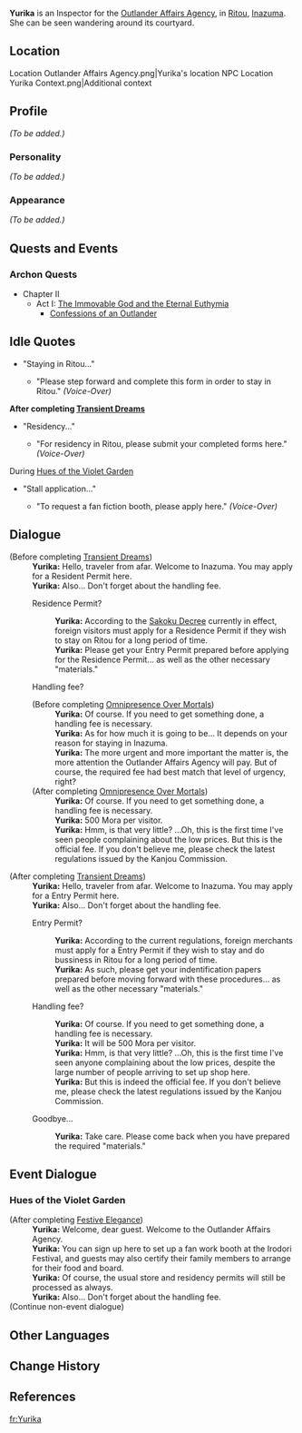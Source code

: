 {{Meta
<!-- REMOVE THIS TEMPLATE AFTER ADDING MISSING INFO -->
|missing_NPC_profile  = yes
}}
{{Character Infobox
|type             = NPC
|image            = NPC Yurika.png
|region           = Inazuma
|affiliation      = Outlander Affairs Agency
|title            = Inspector
}}
'''Yurika''' is an Inspector for the [[Outlander Affairs Agency]], in [[Ritou]], [[Inazuma]]. She can be seen wandering around its courtyard.

==Location==
<gallery hideaddbutton="true" captionalign="center">
Location Outlander Affairs Agency.png|Yurika's location
NPC Location Yurika Context.png|Additional context
</gallery>

==Profile==
<!-- detailed story/lore information goes here -->
''(To be added.)''

===Personality===
''(To be added.)''

===Appearance===
''(To be added.)''

==Quests and Events==
===Archon Quests===
*Chapter II
**Act I: [[The Immovable God and the Eternal Euthymia]]
***[[Confessions of an Outlander]]

==Idle Quotes==
*"Staying in Ritou..."
**{{A|VO Yurika 01.ogg}} "Please step forward and complete this form in order to stay in Ritou." ''(Voice-Over)''

'''After completing [[Transient Dreams]]'''
*"Residency..."
**{{A|VO Yurika 02.ogg}} "For residency in Ritou, please submit your completed forms here." ''(Voice-Over)''

;During [[Hues of the Violet Garden]]
* "Stall application..."
** {{A|VO Yurika 01 (Irodori).ogg}} "To request a fan fiction booth, please apply here." ''(Voice-Over)''

==Dialogue==
{{Dialogue start}}
;(Before completing [[Transient Dreams]])
:'''Yurika:''' Hello, traveler from afar. Welcome to Inazuma. You may apply for a Resident Permit here.
:'''Yurika:''' Also... Don't forget about the handling fee.
:{{DIcon}} Residence Permit?
::'''Yurika:''' According to the [[Sakoku Decree]] currently in effect, foreign visitors must apply for a Residence Permit if they wish to stay on Ritou for a long period of time.
::'''Yurika:''' Please get your Entry Permit prepared before applying for the Residence Permit... as well as the other necessary "materials."
:{{DIcon}} Handling fee?
:;(Before completing [[Omnipresence Over Mortals]])
::'''Yurika:''' Of course. If you need to get something done, a handling fee is necessary.
::'''Yurika:''' As for how much it is going to be... It depends on your reason for staying in Inazuma.
::'''Yurika:''' The more urgent and more important the matter is, the more attention the Outlander Affairs Agency will pay. But of course, the required fee had best match that level of urgency, right?
:;(After completing [[Omnipresence Over Mortals]])
::'''Yurika:''' Of course. If you need to get something done, a handling fee is necessary.
::'''Yurika:''' 500 Mora per visitor.
::'''Yurika:''' Hmm, is that very little? ...Oh, this is the first time I've seen people complaining about the low prices. But this is the official fee. If you don't believe me, please check the latest regulations issued by the Kanjou Commission.

;(After completing [[Transient Dreams]])
:'''Yurika:''' Hello, traveler from afar. Welcome to Inazuma. You may apply for a Entry Permit here.
:'''Yurika:''' Also... Don't forget about the handling fee.
:{{DIcon}} Entry Permit?
::'''Yurika:''' According to the current regulations, foreign merchants must apply for a Entry Permit if they wish to stay and do bussiness in Ritou for a long period of time.
::'''Yurika:''' As such, please get your indentification papers prepared before moving forward with these procedures... as well as the other necessary "materials."
:{{DIcon}} Handling fee?
::'''Yurika:''' Of course. If you need to get something done, a handling fee is necessary.
::'''Yurika:''' It will be 500 Mora per visitor.
::'''Yurika:''' Hmm, is that very little? ...Oh, this is the first time I've seen anyone complaining about the low prices, despite the large number of people arriving to set up shop here.
::'''Yurika:''' But this is indeed the official fee. If you don't believe me, please check the latest regulations issued by the Kanjou Commission.
:{{DIcon}} Goodbye...
::'''Yurika:''' Take care. Please come back when you have prepared the required "materials."
{{Dialogue end}}

==Event Dialogue==
===Hues of the Violet Garden===
{{Dialogue start}}
;(After completing [[Festive Elegance]])
:'''Yurika:''' Welcome, dear guest. Welcome to the Outlander Affairs Agency.
:'''Yurika:''' You can sign up here to set up a fan work booth at the Irodori Festival, and guests may also certify their family members to arrange for their food and board.
:'''Yurika:''' Of course, the usual store and residency permits will still be processed as always.
:'''Yurika:''' Also... Don't forget about the handling fee.
;(Continue non-event dialogue)
{{Dialogue end}}

==Other Languages==
{{Other Languages
|default_hidden = 1
|en      = Yurika
|zhs     = 百合华
|zhs_rm  = Bǎihéhuá
|zht     = 百合華
|zht_rm  = Bǎihéhuá
|ja      = 百合華
|ja_rm   = Yurika
|ko      = 유리카
|ko_rm   = Yurika
|es      = Yurika
|fr      = Yurika
|ru      = Юрика
|th      = Yurika
|vi      = Yurika
|de      = Yurika
|id      = Yurika
|pt      = Yurika
}}

==Change History==
{{Change History|2.0}}

==References==
{{Reflist}}

[[fr:Yurika]]